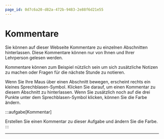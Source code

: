 ```yaml
---
page_id: 0d7c6a20-d82a-472b-9483-2e88f6d21e55
---
```


# Kommentare

Sie können auf dieser Webseite Kommentare zu einzelnen Abschnitten hinterlassen. Diese Kommentare können nur von Ihnen und Ihrer Lehrperson gelesen werden.

Kommentare können zum Beispiel nützlich sein um sich zusätzliche Notizen zu machen oder Fragen für die nächste Stunde zu notieren.

Wenn Sie Ihre Maus über einen Abschnitt bewegen, erscheint rechts ein kleines Sprechblasen-Symbol. Klicken Sie darauf, um einen Kommentar zu diesem Abschnitt zu hinterlassen. Wenn Sie zusätzlich noch auf die drei Punkte unter dem Sprechblasen-Symbol klicken, können Sie die Farbe ändern.

:::aufgabe[Kommentar]
<TaskState id='8b80a174-6013-456f-98b4-79091dcc2adb' />

Erstellen Sie einen Kommentar zu dieser Aufgabe und ändern Sie die Farbe.
:::

---